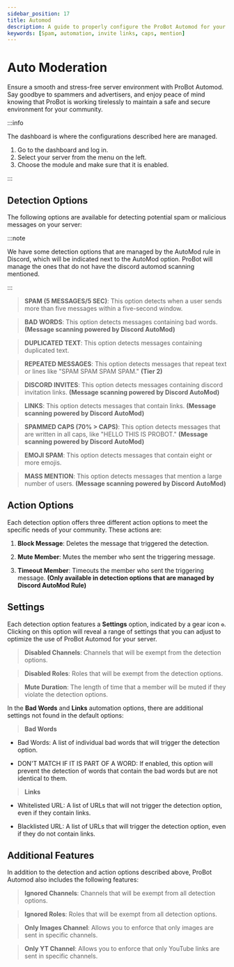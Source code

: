 ```yaml
---
sidebar_position: 17
title: Automod
description: A guide to properly configure the ProBot Automod for your server
keywords: [Spam, automation, invite links, caps, mention] 
---
```



# Auto Moderation

Ensure a smooth and stress-free server environment with ProBot Automod. Say goodbye to spammers and advertisers, and enjoy peace of mind knowing that ProBot is working tirelessly to maintain a safe and secure environment for your community.

:::info

The dashboard is where the configurations described here are managed.

1. Go to the dashboard and log in. 
2. Select your server from the menu on the left.
3. Choose the module and make sure that it is enabled. 

:::

## Detection Options

The following options are available for detecting potential spam or malicious messages on your server:

:::note

We have some detection options that are managed by the AutoMod rule in Discord, which will be indicated next to the AutoMod option. ProBot will manage the ones that do not have the discord automod scanning mentioned. 

:::

> **SPAM (5 MESSAGES/5 SEC)**: This option detects when a user sends more than five messages within a five-second window.

> **BAD WORDS**: This option detects messages containing bad words. **(Message scanning powered by Discord AutoMod)**

> **DUPLICATED TEXT**: This option detects messages containing duplicated text.

> **REPEATED MESSAGES**: This option detects messages that repeat text or lines like "SPAM SPAM SPAM SPAM." **(Tier 2)**

> **DISCORD INVITES**: This option detects messages containing discord invitation links. **(Message scanning powered by Discord AutoMod)**

> **LINKS**: This option detects messages that contain links. **(Message scanning powered by Discord AutoMod)**

> **SPAMMED CAPS (70% > CAPS)**: This option detects messages that are written in all caps, like "HELLO THIS IS PROBOT." **(Message scanning powered by Discord AutoMod)**

> **EMOJI SPAM**: This option detects messages that contain eight or more emojis.

> **MASS MENTION**: This option detects messages that mention a large number of users. **(Message scanning powered by Discord AutoMod)**

## Action Options

Each detection option offers three different action options to meet the specific needs of your community. These actions are:

1. **Block Message**: Deletes the message that triggered the detection.

2. **Mute Member**: Mutes the member who sent the triggering message.

3. **Timeout Member**: Timeouts the member who sent the triggering message. **(Only available in detection options that are managed by Discord AutoMod Rule)**

## Settings

Each detection option features a **Settings** option, indicated by a gear icon `⚙️`. Clicking on this option will reveal a range of settings that you can adjust to optimize the use of ProBot Automod for your server.

> **Disabled Channels**: Channels that will be exempt from the detection options.

> **Disabled Roles**: Roles that will be exempt from the detection options.

> **Mute Duration**: The length of time that a member will be muted if they violate the detection options.

In the **Bad Words** and **Links** automation options, there are additional settings not found in the default options:

> **Bad Words**

- Bad Words: A list of individual bad words that will trigger the detection option.

- DON'T MATCH IF IT IS PART OF A WORD: If enabled, this option will prevent the detection of words that contain the bad words but are not identical to them.

> **Links**

- Whitelisted URL: A list of URLs that will not trigger the detection option, even if they contain links.

- Blacklisted URL: A list of URLs that will trigger the detection option, even if they do not contain links.

## Additional Features

In addition to the detection and action options described above, ProBot Automod also includes the following features:

> **Ignored Channels**: Channels that will be exempt from all detection options.

> **Ignored Roles**: Roles that will be exempt from all detection options.

> **Only Images Channel**: Allows you to enforce that only images are sent in specific channels.

> **Only YT Channel**: Allows you to enforce that only YouTube links are sent in specific channels.
